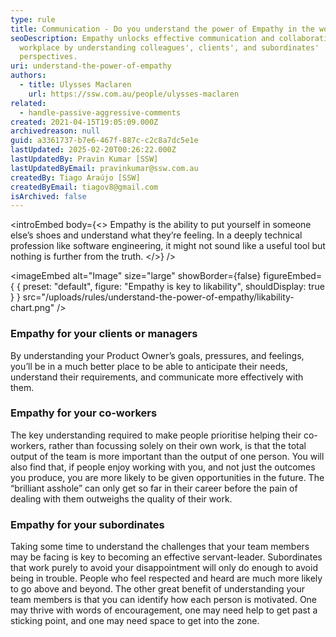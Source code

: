 ```yaml
---
type: rule
title: Communication - Do you understand the power of Empathy in the workplace?
seoDescription: Empathy unlocks effective communication and collaboration in the
  workplace by understanding colleagues', clients', and subordinates'
  perspectives.
uri: understand-the-power-of-empathy
authors:
  - title: Ulysses Maclaren
    url: https://ssw.com.au/people/ulysses-maclaren
related:
  - handle-passive-aggressive-comments
created: 2021-04-15T19:05:09.000Z
archivedreason: null
guid: a3361737-b7e6-467f-887c-c2c8a7dc5e1e
lastUpdated: 2025-02-20T00:26:22.000Z
lastUpdatedBy: Pravin Kumar [SSW]
lastUpdatedByEmail: pravinkumar@ssw.com.au
createdBy: Tiago Araújo [SSW]
createdByEmail: tiagov8@gmail.com
isArchived: false
---
```

<introEmbed
  body={<>
Empathy is the ability to put yourself in someone else’s shoes and understand what they’re feeling. In a deeply technical profession like software engineering, it might not sound like a useful tool but nothing is further from the truth.
  </>}
/>

<imageEmbed
  alt="Image"
  size="large"
  showBorder={false}
  figureEmbed={ {
    preset: "default",
    figure: "Empathy is key to likability",
    shouldDisplay: true
  } }
  src="/uploads/rules/understand-the-power-of-empathy/likability-chart.png"
/>

### Empathy for your clients or managers

By understanding your Product Owner’s goals, pressures, and feelings, you’ll be in a much better place to be able to anticipate their needs, understand their requirements, and communicate more effectively with them.

### Empathy for your co-workers

The key understanding required to make people prioritise helping their co-workers, rather than focussing solely on their own work, is that the total output of the team is more important than the output of one person. You will also find that, if people enjoy working with you, and not just the outcomes you produce, you are more likely to be given opportunities in the future. The “brilliant asshole” can only get so far in their career before the pain of dealing with them outweighs the quality of their work.

### Empathy for your subordinates

Taking some time to understand the challenges that your team members may be facing is key to becoming an effective servant-leader. Subordinates that work purely to avoid your disappointment will only do enough to avoid being in trouble. People who feel respected and heard are much more likely to go above and beyond.
The other great benefit of understanding your team members is that you can identify how each person is motivated. One may thrive with words of encouragement, one may need help to get past a sticking point, and one may need space to get into the zone.
